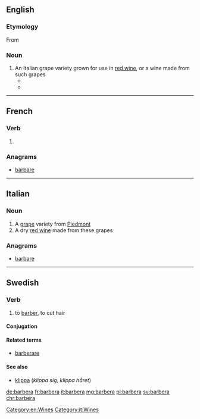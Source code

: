 ==English==

===Etymology===
From {{etyl|it|en}} {{m|it|barbera}}

===Noun===
{{en-noun|-}}

# An Italian grape variety grown for use in [[red wine]], or a wine made from such grapes
#* {{quote-news|year=2003|date=May 9|author=Laura Levy Shatkin|title=Wine and Dine|work=Chicago Reader|url=https://securesite.chireader.com/cgi-bin/Archive/abridged2.bat?path=2003/030509/RESTBOX
|passage=This '''barbera''' grape, one of the predominant varieties in Italy's northwest Piemonte region, is grown in the town of Alba.}}
#* {{quote-news|year=2007|date=May 30|author=Florence Fabricant|title=An Earthy Mushroom Pasta Sauce With Piquant Cheese for an Earthy, Truffly Wine|work=New York Times|url=http://www.nytimes.com/2007/05/30/dining/30pair.html
|passage=(Your '''barbera''' will do nicely.)}}

[[Category:en:Wines]]

----

==French==

===Verb===
{{fr-verb-form}}

# {{inflection of|barber||3|s|simple|futr|lang=fr}}

===Anagrams===
* [[barbare#French|barbare]]

----

==Italian==

===Noun===
{{head|it|noun|g=m|invariable}}

# A [[grape]] variety from [[Piedmont]]
# A dry [[red wine]] made from these grapes

===Anagrams===
* [[barbare#Italian|barbare]]

[[Category:it:Wines]]

----

==Swedish==

===Verb===
{{sv-verb-reg}}

# to [[barber]], to cut hair

====Conjugation====
{{sv-conj-wk}}

====Related terms====
* [[barberare]]

====See also====
* [[klippa]] (''klippa sig, klippa håret'')

[[de:barbera]]
[[fr:barbera]]
[[it:barbera]]
[[mg:barbera]]
[[pl:barbera]]
[[sv:barbera]]
[[chr:barbera]]